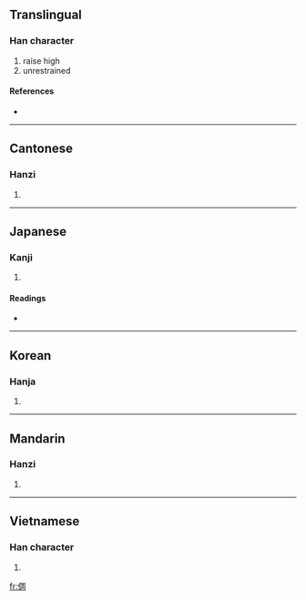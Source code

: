==Translingual==

===Han character===
{{Han char|rn=9|rad=人|as=08|sn=10|four=2722<sub>0</sub>|canj=人月土口 (OBGR)}}

# raise high
# unrestrained

====References====
* {{Han ref|kx=0108.070|dkj=00778|dj=0230.030|hdz=10181.070|uh=501C|ud=20508|bh=D0D7|bd=53463}}

----

==Cantonese==

===Hanzi===
{{yue-hanzi|jyut=|y=tik1}}

# {{defn|Cantonese}}

----

==Japanese==

===Kanji===
{{ja-kanji|grade=|rs=人08}}

# {{defn|Japanese}}

====Readings====
* {{ja-readings|on=[[てき]] (teki), [[ちゃく]] (chaku), [[ちゅう]] (chū), [[う]] (chyu)|kun=[[すぐれる]] (sugureru), [[おろか]] (oroka), [[そむく]] (somuku)}}

----

==Korean==

===Hanja===
{{ko-hanja|hangeul=척|rv=cheok|mr=ch'ŏk}}

# {{defn|Korean}}

----

==Mandarin==

===Hanzi===
{{cmn-hanzi|pin=[[tì]] ([[ti4]])|wg=t'i<sup>4</sup>}}

# {{defn|Mandarin}}

----

==Vietnamese==

===Han character===
{{vi-hantu|[[thích]]}}

# {{defn|Vietnamese}}

[[fr:倜]]